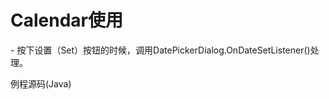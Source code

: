 = Calendar使用 =

{{http:pic/datedialog.png}}

- 按下设置（Set）按钮的时候，调用DatePickerDialog.OnDateSetListener()处理。

例程源码(Java)
{{{class="brush: java"
final Calendar calendar = Calendar.getInstance();
final int year = calendar.get(Calendar.YEAR);
final int month = calendar.get(Calendar.MONTH);
final int day = calendar.get(Calendar.DAY_OF_MONTH);
 
final DatePickerDialog datePickerDialog = new DatePickerDialog(
    this,
    new DatePickerDialog.OnDateSetListener() {
        @Override
        public void onDateSet(DatePicker view, int year, int monthOfYear, int dayOfMonth) {                
            Log.v("Test", year + "/" + monthOfYear + "/" + dayOfMonth);
        }
    },
    year,
    month + 1,
    day);
}}}

